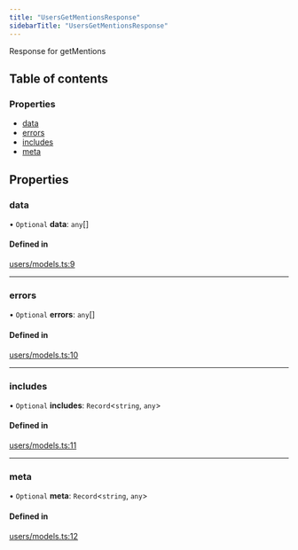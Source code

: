 ```yaml
---
title: "UsersGetMentionsResponse"
sidebarTitle: "UsersGetMentionsResponse"
---
```


Response for getMentions

## Table of contents

### Properties

- [data](/xdks/typescript/reference/interfaces/UsersGetMentionsResponse#data)
- [errors](/xdks/typescript/reference/interfaces/UsersGetMentionsResponse#errors)
- [includes](/xdks/typescript/reference/interfaces/UsersGetMentionsResponse#includes)
- [meta](/xdks/typescript/reference/interfaces/UsersGetMentionsResponse#meta)

## Properties

### data

• `Optional` **data**: `any`[]

#### Defined in

[users/models.ts:9](https://github.com/xdevplatform/xdk/blob/298ca9350d035e40e7c8ee0753c50052819a41e2/xdk/typescript/src/users/models.ts#L9)

___

### errors

• `Optional` **errors**: `any`[]

#### Defined in

[users/models.ts:10](https://github.com/xdevplatform/xdk/blob/298ca9350d035e40e7c8ee0753c50052819a41e2/xdk/typescript/src/users/models.ts#L10)

___

### includes

• `Optional` **includes**: `Record`\<`string`, `any`\>

#### Defined in

[users/models.ts:11](https://github.com/xdevplatform/xdk/blob/298ca9350d035e40e7c8ee0753c50052819a41e2/xdk/typescript/src/users/models.ts#L11)

___

### meta

• `Optional` **meta**: `Record`\<`string`, `any`\>

#### Defined in

[users/models.ts:12](https://github.com/xdevplatform/xdk/blob/298ca9350d035e40e7c8ee0753c50052819a41e2/xdk/typescript/src/users/models.ts#L12)

